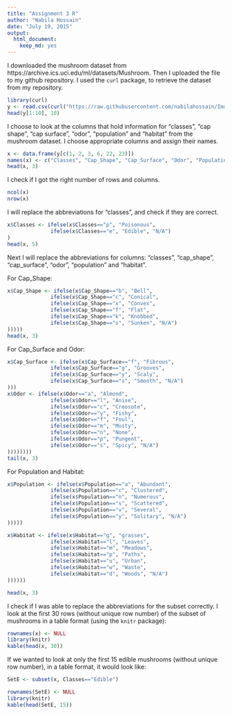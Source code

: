 ```yaml
---
title: "Assignment 3 R"
author: "Nabila Hossain"
date: "July 19, 2015"
output: 
  html_document: 
    keep_md: yes
---
```


I downloaded the mushroom dataset from https://archive.ics.uci.edu/ml/datasets/Mushroom. Then I uploaded the file to my github repository. I used the ```curl``` package, to retrieve the dataset from my repository.


```r
library(curl)
y <- read.csv(curl("https://raw.githubusercontent.com/nabilahossain/Image/master/assignment%203.txt"), header = FALSE)
head(y[1:10], 10)

```


I choose to look at the columns that hold information for "classes", "cap shape", "cap surface", "odor", "population" and "habitat" from the mushroom dataset. I choose appropriate columns and assign their names.

```r
x <- data.frame(y[c(1, 2, 3, 6, 22, 23)])
names(x) <- c("Classes", "Cap_Shape", "Cap_Surface", "Odor", "Population", "Habitat")
head(x, 3)
```

I check if I got the right number of rows and columns.
```r
ncol(x)
nrow(x)
```

I will replace the abbreviations for "classes", and check if they are correct.

```r
x$Classes <- ifelse(x$Classes=="p", "Poisonous", 
              ifelse(x$Classes=="e", "Edible", "N/A")
)
head(x, 5)
```

Next I will replace the abbreviations for columns: "classes", "cap_shape", "cap_surface", "odor", "population" and "habitat".

For Cap_Shape:
```r
x$Cap_Shape <- ifelse(x$Cap_Shape=="b", "Bell", 
              ifelse(x$Cap_Shape=="c", "Conical",
              ifelse(x$Cap_Shape=="x", "Convex",
              ifelse(x$Cap_Shape=="f", "Flat",
              ifelse(x$Cap_Shape=="k", "Knobbed",
              ifelse(x$Cap_Shape=="s", "Sunken", "N/A")
)))))
head(x, 3)
```        
                        
For Cap_Surface and Odor:
```r
x$Cap_Surface <- ifelse(x$Cap_Surface=="f", "Fibrous",
              ifelse(x$Cap_Surface=="g", "Grooves",
              ifelse(x$Cap_Surface=="y", "Scaly",
              ifelse(x$Cap_Surface=="s", "Smooth", "N/A")
)))
x$Odor <- ifelse(x$Odor=="a", "Almond",  
              ifelse(x$Odor=="l", "Anise",
              ifelse(x$Odor=="c", "Creosote",
              ifelse(x$Odor=="y", "Fishy",
              ifelse(x$Odor=="f", "Foul", 
              ifelse(x$Odor=="m", "Musty",
              ifelse(x$Odor=="n", "None",
              ifelse(x$Odor=="p", "Pungent",
              ifelse(x$Odor=="s", "Spicy", "N/A")
))))))))
tail(x, 3)
```                               

For Population and Habitat:
```r
x$Population <- ifelse(x$Population=="a", "Abundant",
              ifelse(x$Population=="c", "Clustered",
              ifelse(x$Population=="n", "Numerous",
              ifelse(x$Population=="s", "Scattered",
              ifelse(x$Population=="v", "Several",
              ifelse(x$Population=="y", "Solitary", "N/A")
)))))

x$Habitat <- ifelse(x$Habitat=="g", "grasses",  
              ifelse(x$Habitat=="l", "Leaves",
              ifelse(x$Habitat=="m", "Meadows",
              ifelse(x$Habitat=="p", "Paths",       
              ifelse(x$Habitat=="u", "Urban",
              ifelse(x$Habitat=="w", "Waste",
              ifelse(x$Habitat=="d", "Woods", "N/A")
))))))

head(x, 3) 
```


I check if I was able to replace the abbreviations for the subset correctly. I look at the first 30 rows (without unique row number) of the subset of mushrooms in a table format (using the ```knitr``` package):

```r
rownames(x) <- NULL
library(knitr)
kable(head(x, 30))
```

If we wanted to look at only the first 15 edible mushrooms (without unique row number), in a table format, it would look like:
```r
SetE <- subset(x, Classes=="Edible")
```

```r
rownames(SetE) <- NULL
library(knitr)
kable(head(SetE, 15))
```